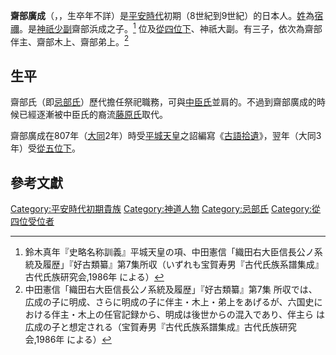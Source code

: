 '''齋部廣成'''（{{jpn|j=斎部 広成|hg=いんべ の ひろなり}}，{{bd|？||？|}}，生卒年不詳）是[[平安時代|平安時代]]初期（8世紀到9世紀）的日本人。[[姓_(日本政治結構)|姓]]為[[宿禰|宿禰]]。是[[神祇官|神祇少副]]齋部浜成之子。<ref>鈴木真年『史略名称訓義』平城天皇の項、中田憲信「織田右大臣信長公ノ系統及履歴」『好古類纂』第7集所収（いずれも宝賀寿男『古代氏族系譜集成』古代氏族研究会,1986年 による）</ref> 位及[[從四位|從四位下]]、神祇大副。有三子，依次為齋部伴主、齋部木上、齋部弟上。<ref>中田憲信「織田右大臣信長公ノ系統及履歴」『好古類纂』第7集 所収では、広成の子に明成、さらに明成の子に伴主・木上・弟上をあげるが、六国史における伴主・木上の任官記録から、明成は後世からの混入であり、伴主ら は広成の子と想定される（宝賀寿男『古代氏族系譜集成』古代氏族研究会,1986年 による）</ref>

== 生平 ==
齋部氏（即[[忌部氏|忌部氏]]）歷代擔任祭祀職務，可與[[中臣氏|中臣氏]]並肩的。不過到齋部廣成的時候已經逐漸被中臣氏的裔流[[藤原氏|藤原氏]]取代。

齋部廣成在807年（[[大同_(日本)|大同]]2年）時受[[平城天皇|平城天皇]]之詔編寫《[[古語拾遺|古語拾遺]]》，翌年（大同3年）受[[從五位|從五位下]]。

== 參考文獻==
{{reflist}}

{{Japanese-history-stub}}

[[Category:平安時代初期貴族|Category:平安時代初期貴族]]
[[Category:神道人物|Category:神道人物]]
[[Category:忌部氏|Category:忌部氏]]
[[Category:從四位受位者|Category:從四位受位者]]
